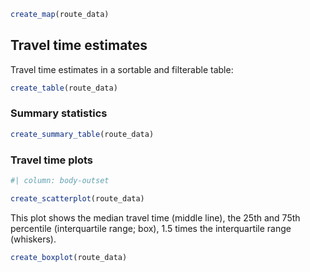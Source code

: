 ```r
create_map(route_data)
```

## Travel time estimates
Travel time estimates in a sortable and filterable table:
```r
create_table(route_data)
```

### Summary statistics

```r
create_summary_table(route_data)
```


### Travel time plots
```r
#| column: body-outset

create_scatterplot(route_data)
```


This plot shows the median travel time (middle line), the 25th and 75th percentile (interquartile range; box), 1.5 times the interquartile range (whiskers).
```r
create_boxplot(route_data)
```